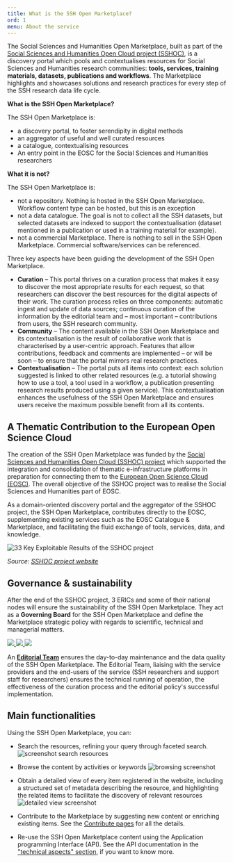 ```yaml
---
title: What is the SSH Open Marketplace?
ord: 1
menu: About the service
---
```

The Social Sciences and Humanities Open Marketplace, built as part of the
[Social Sciences and Humanities Open Cloud project (SSHOC)](https://www.sshopencloud.eu/),
is a discovery portal which pools and contextualises resources for Social
Sciences and Humanities research communities: **tools, services, training
materials, datasets, publications and workflows**. The Marketplace highlights and
showcases solutions and research practices for every step of the SSH research
data life cycle.

**What is the SSH Open Marketplace?**

The SSH Open Marketplace is:

- a discovery portal, to foster serendipity in digital methods
- an aggregator of useful and well curated resources
- a catalogue, contextualising resources
- An entry point in the EOSC for the Social Sciences and Humanities researchers

**What it is not?**

The SSH Open Marketplace is:

- not a repository. Nothing is hosted in the SSH Open Marketplace. Workflow
  content type can be hosted, but this is an exception
- not a data catalogue. The goal is not to collect all the SSH datasets, but
  selected datasets are indexed to support the contextualisation (dataset
  mentioned in a publication or used in a training material for example).
- not a commercial Marketplace. There is nothing to sell in the SSH Open
  Marketplace. Commercial software/services can be referenced.

Three key aspects have been guiding the development of the SSH Open Marketplace.

- **Curation** – This portal thrives on a curation process that makes it easy to
  discover the most appropriate results for each request, so that researchers
  can discover the best resources for the digital aspects of their work. The
  curation process relies on three components: automatic ingest and update of
  data sources; continuous curation of the information by the editorial team and
  – most important – contributions from users, the SSH research community.
- **Community** – The content available in the SSH Open Marketplace and its
  contextualisation is the result of collaborative work that is characterised by
  a user-centric approach. Features that allow contributions, feedback and
  comments are implemented – or will be soon – to ensure that the portal mirrors
  real research practices.
- **Contextualisation** – The portal puts all items into context: each solution
  suggested is linked to other related resources (e.g. a tutorial showing how to
  use a tool, a tool used in a workflow, a publication presenting research
  results produced using a given service). This contextualisation enhances the
  usefulness of the SSH Open Marketplace and ensures users receive the maximum
  possible benefit from all its contents.

## A Thematic Contribution to the European Open Science Cloud

The creation of the SSH Open Marketplace was funded by the
[Social Sciences and Humanities Open Cloud (SSHOC) project](https://cordis.europa.eu/project/id/823782)
which supported the integration and consolidation of thematic e-infrastructure
platforms in preparation for connecting them to the
[European Open Science Cloud (EOSC)](https://sshopencloud.eu/sshoc-eosc). The
overall objective of the SSHOC project was to realise the Social Sciences and
Humanities part of EOSC.

As a domain-oriented discovery portal and the aggregator of the SSHOC project,
the SSH Open Marketplace, contributes directly to the EOSC, supplementing
existing services such as the EOSC Catalogue & Marketplace, and facilitating the
fluid exchange of tools, services, data, and knowledge.

![33 Key Exploitable Results of the SSHOC project](/assets/images/33sshockers.png "33 SHOCing Key Exploitable Results")

_Source:
[SSHOC project website](https://www.sshopencloud.eu/news/33-shocing-key-exploitable-results-support-your-research-ssh-and-beyond)_

## Governance & sustainability

After the end of the SSHOC project, 3 ERICs and some of their national nodes
will ensure the sustainability of the SSH Open Marketplace. They act as a
**Governing Board** for the SSH Open Marketplace and define the Marketplace
strategic policy with regards to scientific, technical and managerial matters.

<div className="grid" style="grid-template-columns: repeat(3, 1fr); gap: 1rem">

<a href="https://dariah.eu">
  <img src="/assets/images/dariah-eu-logo.png" />
</a>
<a href="https://www.cessda.eu">
  <img src="/assets/images/cessda-logo.png" />
</a>
<a href="https://clarin.eu">
  <img src="/assets/images/clarin-logo.png" />
</a>

</div>

An **[Editorial Team](/about/team)** ensures the day-to-day maintenance and the data quality of
the SSH Open Marketplace. The Editorial Team, liaising with the service
providers and the end-users of the service (SSH researchers and support staff
for researchers) ensures the technical running of operation, the effectiveness
of the curation process and the editorial policy's successful implementation.

## Main functionalities

Using the SSH Open Marketplace, you can:

- Search the resources, refining your query through faceted search.
  ![screenshot search resources](/assets/images/search-refine-screenshot.png "screenshot search resources")
- Browse the content by activities or keywords
  ![browsing screenshot](/assets/images/browse_activities_screenshot.png "browsing screenshot")
- Obtain a detailed view of every item registered in the website, including a
  structured set of metadata describing the resource, and highlighting the
  related items to facilitate the discovery of relevant resources
  ![detailed view screenshot](/assets/images/details-related-screenshot.jpg "detailed view screenshot")

- Contribute to the Marketplace by suggesting new content or enriching existing
  items. See the [Contribute pages](/contribute/overview) for all the details.

- Re-use the SSH Open Marketplace content using the Application programming
  Interface (API). See the API documentation in the
  ["technical aspects" section](/about/implementation), if you want to know
  more.
